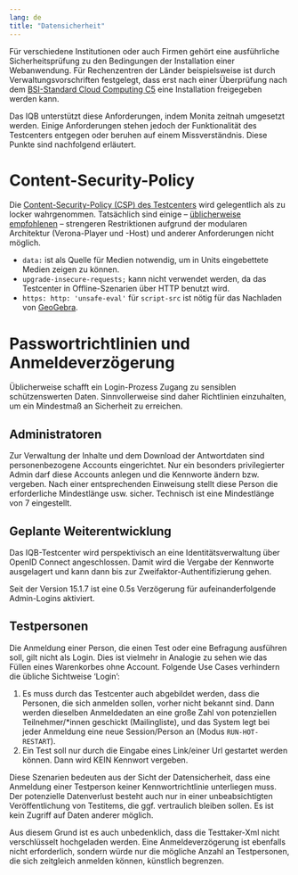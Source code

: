```yaml
---
lang: de
title: "Datensicherheit"
---
```


Für verschiedene Institutionen oder auch Firmen gehört eine ausführliche Sicherheitsprüfung zu den Bedingungen der Installation einer Webanwendung. Für Rechenzentren der Länder beispielsweise ist durch Verwaltungsvorschriften festgelegt, dass erst nach einer Überprüfung nach dem [BSI-Standard Cloud Computing C5](https://www.bsi.bund.de/DE/Themen/Unternehmen-und-Organisationen/Informationen-und-Empfehlungen/Empfehlungen-nach-Angriffszielen/Cloud-Computing/Kriterienkatalog-C5/kriterienkatalog-c5_node.html) eine Installation freigegeben werden kann.

Das IQB unterstützt diese Anforderungen, indem Monita zeitnah umgesetzt werden. Einige Anforderungen stehen jedoch der Funktionalität des Testcenters entgegen oder beruhen auf einem Missverständnis. Diese Punkte sind nachfolgend erläutert.

# Content-Security-Policy

Die [Content-Security-Policy (CSP) des Testcenters](https://github.com/iqb-berlin/testcenter/blob/master/frontend/config/nginx.conf)
wird gelegentlich als zu locker wahrgenommen. Tatsächlich sind einige -- [üblicherweise empfohlenen](https://owasp.org/www-project-secure-headers/#div-bestpractices) -- strengeren Restriktionen aufgrund der modularen Architektur (Verona-Player und -Host) und anderer Anforderungen nicht möglich.

* `data:` ist als Quelle für Medien notwendig, um in Units eingebettete Medien zeigen zu können.
* `upgrade-insecure-requests;` kann nicht verwendet werden, da das Testcenter in Offline-Szenarien über HTTP benutzt wird.
* `https: http: 'unsafe-eval'` für `script-src` ist nötig für das Nachladen von [GeoGebra](https://www.geogebra.org/).

# Passwortrichtlinien und Anmeldeverzögerung

Üblicherweise schafft ein Login-Prozess Zugang zu sensiblen schützenswerten Daten. Sinnvollerweise sind daher Richtlinien einzuhalten, um ein Mindestmaß an Sicherheit zu erreichen.

## Administratoren

Zur Verwaltung der Inhalte und dem Download der Antwortdaten sind personenbezogene Accounts eingerichtet. Nur ein besonders privilegierter Admin darf diese Accounts anlegen und die Kennworte ändern bzw. vergeben. Nach einer entsprechenden Einweisung stellt diese Person die erforderliche Mindestlänge usw. sicher. Technisch ist eine Mindestlänge von 7 eingestellt.

::: {.callout-note}
## Geplante Weiterentwicklung
Das IQB-Testcenter wird perspektivisch an eine Identitätsverwaltung über OpenID Connect angeschlossen. Damit wird die Vergabe der Kennworte ausgelagert und kann dann bis zur Zweifaktor-Authentifizierung gehen.
:::

Seit der Version 15.1.7 ist eine 0.5s Verzögerung für aufeinanderfolgende Admin-Logins aktiviert.

## Testpersonen

Die Anmeldung einer Person, die einen Test oder eine Befragung ausführen soll, gilt nicht als Login. Dies ist vielmehr in Analogie zu sehen wie das Füllen eines Warenkorbes ohne Account. Folgende Use Cases verhindern die übliche Sichtweise 'Login':

1. Es muss durch das Testcenter auch abgebildet werden, dass die Personen, die sich anmelden sollen, vorher nicht bekannt sind. Dann werden dieselben Anmeldedaten an eine große Zahl von potenziellen Teilnehmer/*innen geschickt (Mailingliste), und das System legt bei jeder Anmeldung eine neue Session/Person an (Modus `RUN-HOT-RESTART`).
2. Ein Test soll nur durch die Eingabe eines Link/einer Url gestartet werden können. Dann wird KEIN Kennwort vergeben.

Diese Szenarien bedeuten aus der Sicht der Datensicherheit, dass eine Anmeldung einer Testperson keiner Kennwortrichtlinie unterliegen muss. Der potenzielle Datenverlust besteht auch nur in einer unbeabsichtigten Veröffentlichung von Testitems, die ggf. vertraulich bleiben sollen. Es ist kein Zugriff auf Daten anderer möglich.

Aus diesem Grund ist es auch unbedenklich, dass die Testtaker-Xml nicht verschlüsselt hochgeladen werden. Eine Anmeldeverzögerung ist ebenfalls nicht erforderlich, sondern würde nur die mögliche Anzahl an Testpersonen, die sich zeitgleich anmelden können, künstlich begrenzen.